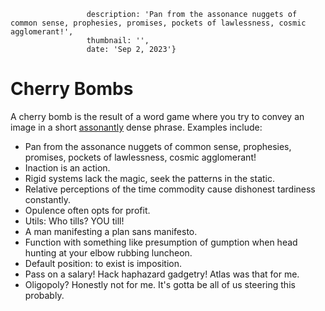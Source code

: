                      description: 'Pan from the assonance nuggets of common sense, prophesies, promises, pockets of lawlessness, cosmic agglomerant!',
                     thumbnail: '',
                     date: 'Sep 2, 2023'}

# Cherry Bombs
A cherry bomb is the result of a word game where you try to convey an image in a short [assonantly](https://en.wikipedia.org/wiki/Assonance) dense phrase.
Examples include:
 - Pan from the assonance nuggets of common sense, prophesies, promises, pockets of lawlessness, cosmic agglomerant!
 - Inaction is an action.
 - Rigid systems lack the magic, seek the patterns in the static.
 - Relative perceptions of the time commodity cause dishonest tardiness constantly.
 - Opulence often opts for profit.
 - Utils: Who tills? YOU till!
 - A man manifesting a plan sans manifesto.
 - Function with something like presumption of gumption when head hunting at your elbow rubbing luncheon.
 - Default position: to exist is imposition.
 - Pass on a salary! Hack haphazard gadgetry! Atlas was that for me.
 - Oligopoly? Honestly not for me. It's gotta be all of us steering this probably.
